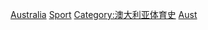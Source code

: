 {{Cat main|澳洲體育}}
{{portal|體育運動}}
[[Category:各年份各國體育|Australia]]
[[Category:各年澳大利亚|Sport]]
[[Category:澳大利亚体育史|Category:澳大利亚体育史]]
[[Category:各年份大洋洲體育|Aust]]